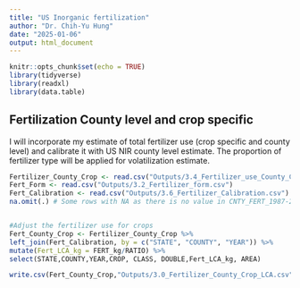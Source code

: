 ```yaml
---
title: "US Inorganic fertilization"
author: "Dr. Chih-Yu Hung"
date: "2025-01-06"
output: html_document
---
```


```r
knitr::opts_chunk$set(echo = TRUE)
library(tidyverse)
library(readxl)
library(data.table)
```

## Fertilization County level and crop specific

I will incorporate my estimate of total fertilizer use (crop specific and county level) and calibrate it with US NIR county level estimate. The proportion of fertilizer type will be applied for volatilization estimate.

```r
Fertilizer_County_Crop <- read.csv("Outputs/3.4_Fertilizer_use_County_Crop.csv")
Fert_Form <- read.csv("Outputs/3.2_Fertilizer_form.csv")
Fert_Calibration <- read.csv("Outputs/3.6_Fertilizer_Calibration.csv") %>%
na.omit(.) # Some rows with NA as there is no value in CNTY_FERT_1987-2012


#Adjust the fertilizer use for crops 
Fert_County_Crop <- Fertilizer_County_Crop %>%
left_join(Fert_Calibration, by = c("STATE", "COUNTY", "YEAR")) %>%
mutate(Fert_LCA_kg = FERT_kg/RATIO) %>%
select(STATE,COUNTY,YEAR,CROP, CLASS, DOUBLE,Fert_LCA_kg, AREA)

write.csv(Fert_County_Crop,"Outputs/3.0_Fertilizer_County_Crop_LCA.csv",row.names = FALSE)
```
